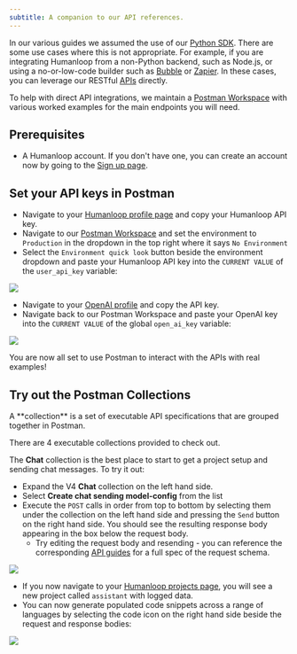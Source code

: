 ```yaml
---
subtitle: A companion to our API references.
---
```

In our various guides we assumed the use of our [Python SDK](https://pypi.org/project/humanloop/). There are some use cases where this is not appropriate. For example, if you are integrating Humanloop from a non-Python backend, such as Node.js, or using a no-or-low-code builder such as [Bubble](https://bubble.io/) or [Zapier](https://zapier.com/). In these cases, you can leverage our RESTful [APIs](/api-reference/humanloop-api/projects/get) directly.

To help with direct API integrations, we maintain a [Postman Workspace](https://www.postman.com/humanloop/workspace/humanloop) with various worked examples for the main endpoints you will need.

## Prerequisites
- A Humanloop account. If you don't have one, you can create an account now by going to the [Sign up page](https://app.humanloop.com/signup).

## Set your API keys in Postman

- Navigate to your [Humanloop profile page](https://app.humanloop.com/account/settings) and copy your Humanloop API key.
- Navigate to our [Postman Workspace](https://www.postman.com/humanloop/workspace/humanloop/overview) and set the environment to `Production` in the dropdown in the top right where it says `No Environment`
- Select the `Environment quick look` button beside the environment dropdown and paste your Humanloop API key into the `CURRENT VALUE` of the `user_api_key` variable:

<img src="../../assets/images/cd295b4-image.png" />

- Navigate to your [OpenAI profile](https://beta.openai.com/account/api-keys) and copy the API key.
- Navigate back to our Postman Workspace and paste your OpenAI key into the `CURRENT VALUE` of the global `open_ai_key` variable:

<img src="../../assets/images/36f7fd4-image.png" />

You are now all set to use Postman to interact with the APIs with real examples!

## Try out the Postman Collections

<Info> 
A **collection** is a set of executable API specifications that are grouped together in Postman.
</Info>

There are 4 executable collections provided to check out. 

The **Chat** collection is the best place to start to get a project setup and sending chat messages. To try it out:

- Expand the V4 **Chat** collection on the left hand side.
- Select **Create chat sending model-config** from the list
- Execute the `POST` calls in order from top to bottom by selecting them under the collection on the left hand side and pressing the `Send` button on the right hand side. You should see the resulting response body appearing in the box below the request body.
  - Try editing the request body and resending - you can reference the corresponding [API guides](https://humanloop.readme.io/reference) for a full spec of the request schema.

<img src="../../assets/images/5f7f717-image.png" />

- If you now navigate to your [Humanloop projects page](https://app.humanloop.com), you will see a new project called `assistant` with logged data.
- You can now generate populated code snippets across a range of languages by selecting the code icon on the right hand side beside the request and response bodies:

<img src="../../assets/images/7d777dc-image.png" />